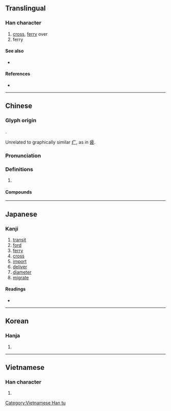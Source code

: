 {{character info/new}}
{{also|疲}}
==Translingual==

===Han character===
{{Han char|rn=85|rad=水|as=09|sn=12|four=30147|canj=EITE|ids=⿰氵度}}

# [[cross]], [[ferry]] over
# ferry

====See also====
* {{l|mul|疒}}

====References====
* {{Han ref|kx=0634.010|dkj=17765|dj=1040.080|hdz=31683.120|uh=6E21|ud=28193|bh=B4E7|bd=46311}}

----

==Chinese==
{{zh-forms}}

===Glyph origin===
{{Han etym}}
{{Han compound|水|alt1=氵|t1=water|度|ls=psc|c1=s|c2=p}}.

Unrelated to graphically similar [[疒]], as in [[疲]].

===Pronunciation===
{{zh-pron
|m=dù
|ma=y
|c=dou6
|h=pfs=thu
|mn=tō͘/twv:thō͘
|mc=y
|oc=y
|cat=
}}

===Definitions===
{{zh-hanzi}}

# {{rfdef|zh}}

====Compounds====
{{zh-der|一葦渡江|三豕渡河|中元普渡|偷渡|偷渡客|偷渡黃牛|南渡|古渡|官渡|官渡之戰|岡渡拉|引渡|引渡法|強渡|慈航普渡|截頭渡|搶渡|擺渡|擺渡船|普渡|普渡河|普渡眾生|杯渡|東渡|桃花過渡|桃葉渡|橫渡|泥船渡河|津渡|渡假|渡口|渡子|渡水|渡江|渡江楫|渡河|渡河香象|渡海|渡船|渡輪|渡過|渡錢|渡頭|渡頭雲|渡馬船|濟渡|端陽競渡|競渡|絕渡逢舟|虎渡江|讓渡|賈人渡河|超渡|輪渡|過渡|過渡內閣|過渡時期|過渡金屬|遠渡重洋|關渡|香象渡河}}

{{zh-cat|Elementary}}

----

==Japanese==

===Kanji===
{{ja-kanji|grade=c|rs=水09}}

# [[transit]]
# [[ford]]
# [[ferry]]
# [[cross]]
# [[import]]
# [[deliver]]
# [[diameter]]
# [[migrate]]

====Readings====
* {{ja-readings|goon=[[ど]] (do)|kanon=[[と]] (to)|kun=[[わたる]] (wataru), [[わたり]] (watari), [[わたす]] (watasu), [[わたし]] (watashi)|nanori=[[ただ]] (tada)}}

----

==Korean==

===Hanja===
{{ko-hanja|hangeul=도|eumhun=|rv=do|mr=to|y=to}}

# {{defn|lang=ko|sort=水09}}

----

==Vietnamese==

===Han character===
{{vi-readings|rs=水09| hanviet = [[đò]], [[đác]], [[độ]], [[đạc]]}}

# {{defn|lang=vi|sort=水09}}

[[Category:Vietnamese Han tu]]